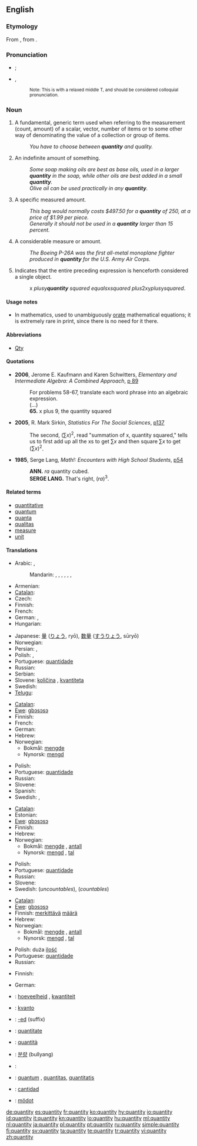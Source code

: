 ==English==
{{wikipedia}}

===Etymology===
From {{etyl|la|en}} {{term|quantitas||lang=la|quantity}}, from {{term|quantum||lang=la|how much}}.

===Pronunciation===
* {{a|Canada}} {{IPA|/ˈkʍɑndədi/|/ˈkʍɑnɾəɾi/}}; {{SAMPA|/"kWAnd@di/|/"kWAn4@4i/}}
*: {{Audio|en-ca-quantity.ogg|Audio (CA)}}
* {{a|UK}} {{IPA|/ˈkwɒn.tɪ.ti/}}, {{SAMPA|/kwQn.tI.ti/}}
*: {{audio|en-us-quantity2.ogg|Audio (US)}}
*: {{audio|en-us-quantity.ogg|Audio (US)}} <small>Note: This is with a relaxed middle T, and should be considered colloquial pronunciation.</small>

{{rfp|US IPA and SAMPA needed, standard as well as colloquial (to match Audio) please}}
{{rfap|UK audio needed|UK}}

===Noun===
{{en-noun|quantities}}

# A fundamental, generic term used when referring to the measurement (count, amount) of a scalar, vector, number of items or to some other way of denominating the value of a collection or group of items.
#: ''You have to choose between '''quantity''' and quality.''
# An indefinite amount of something.
#: ''Some soap making oils are best as base oils, used in a larger '''quantity''' in the soap, while other oils are best added in a small '''quantity'''.''
#: ''Olive oil can be used practically in any '''quantity'''.''
# A specific measured amount.
#: ''This bag would normally costs $497.50 for a '''quantity''' of 250, at a price of $1.99 per piece.''
#: ''Generally it should not be used in a '''quantity''' larger than 15 percent. ''
# A considerable measure or amount.
#: ''The Boeing P-26A was the first all-metal monoplane fighter produced in '''quantity''' for the U.S. Army Air Corps.''
# {{mathematics}} Indicates that the entire preceding expression is henceforth considered a single object.
#: x ''plus ''y'' '''quantity''' squared equals ''x'' squared plus ''2xy'' plus ''y'' squared''.

====Usage notes====
* In mathematics, used to unambiguously [[orate]] mathematical equations; it is extremely rare in print, since there is no need for it there.

====Abbreviations====
* [[Qty]]

====Quotations====
* '''2006''', Jerome E. Kaufmann and Karen Schwitters, ''Elementary and Intermediate Algebra: A Combined Approach'', [http://books.google.com/books?vid=ISBN0534490247&id=7RKsTaF92MgC&pg=PA89&lpg=PA89&dq=%22quantity+squared%22&sig=X7wk68CoTM4uHM4AIhpLKSYByRI#PPA90,M1 p 89]
*: For problems 58-67, translate each word phrase into an algebraic expression.
*: (...)
*: '''65.''' x plus 9, the quantity squared
* '''2005''', R. Mark Sirkin, ''Statistics For The Social Sciences'', [http://books.google.com/books?vid=ISBN141290546X&id=67vpZ5VOj14C&pg=PA137&lpg=PA137&dq=%22quantity+squared%22&sig=PRz6Zbd10l0FeIbF9Zqw5LL8gYU#PPA137,M1 p137]
*: The second, <math>(\sum x)^2</math>, read "summation of x, quantity squared," tells us to first add up all the xs to get <math>\sum x</math> and then square <math>\sum x</math> to get <math>(\sum x)^2</math>.
* '''1985''', Serge Lang, ''Math!: Encounters with High School Students'', [http://books.google.com/books?vid=ISBN0387961291&id=guSHaf5TJ70C&pg=PA54&lpg=PA54&ots=Oew4sy2FUZ&dq=%22quantity+cubed%22&sig=4ivw5_O0TYgnLs37-9-DKJTch0o p54]
*: '''ANN.''' <math>ra</math> quantity cubed.
*: '''SERGE LANG.''' That's right, <math>(ra)^3</math>.

====Related terms====
* [[quantitative]]
* [[quantum]]
* [[quanta]]
* [[qualitas]]
* [[measure]]
* [[unit]]

====Translations====
{{trans-top|fundamental, generic term used when referring to the measurement}}
* Arabic: {{t|ar|كمية|f|tr=kammiyya}},  {{t|ar|مقدار|m|tr=miqdaar}}
*: Mandarin: {{t|cmn|數量|sc=Hani}},  {{t|cmn|数量|tr=shùliàng|sc=Hani}},  {{t-|cmn|量|tr=liàng|sc=Hani}},  {{t-|cmn|數字|sc=Hani}},  {{t-|cmn|数字|tr=shùzì|sc=Hani}},  {{t|cmn|數目|sc=Hani}},  {{t|cmn|数目|tr=shùmù|sc=Hani}}
* Armenian: {{t-|hy|քանակ|tr=k’anak}}
* [[Catalan]]: {{t-|ca|quantitat|f}}
* Czech: {{t+|cs|množství|n}}
* Finnish: {{t+|fi|määrä}}
* French: {{t+|fr|quantité|f}}
* German: {{t+|de|Quantität|f}},  {{t+|de|Menge|f}}
* Hungarian: {{t+|hu|mennyiség}}
{{trans-mid}}
* Japanese: [[量]] ([[りょう]], ryō), [[数量]] ([[すうりょう]], sūryō)
* Norwegian: {{t+|no|kvantitet|m}}
* Persian: {{t|fa|کمیت|xs=Persian}},  {{t|fa|مقدار|xs=Persian}}
* Polish: {{t+|pl|ilość}}, {{t+|pl|wielkość}}
* Portuguese: [[quantidade]] {{f}}
* Russian: {{t+|ru|количество|n|tr=kolíčestvo}}
* Serbian: {{t-|sr|količina|f}}
* Slovene: [[količina]] {{f}}, [[kvantiteta]] {{f}}
* Swedish: {{t|sv|kvantitet|c}}
* [[Telugu]]: {{t|te|పరిమాణం|tr=parimaanam}}
{{trans-bottom}}

{{trans-top|indefinite amount of something}}
* [[Catalan]]: {{t-|ca|quantitat|f}}
* [[Ewe]]: [[gbɔsɔsɔ]]
* Finnish: {{t+|fi|määrä}}
* French: {{t+|fr|quantité|f}}
* German: {{t+|de|Quantität|f}}
* Hebrew: {{he-translation|כמות|kamut}}
* Norwegian:
** Bokmål: [[mengde]] {{m}}
** Nynorsk: [[mengd]] {{f}}
{{trans-mid}}
* Polish: {{t+|pl|ilość}}
* Portuguese: [[quantidade]] {{f}}
* Russian: {{t+|ru|количество|n|tr=kolíčestvo}}
* Slovene: {{t+|sl|količina|f}}
* Spanish: {{t+|es|cantidad|f}}
* Swedish: {{t|sv|kvantitet|c}}, {{t+|sv|mängd|c}}
{{trans-bottom}}

{{trans-top|specific measured amount}}
* [[Catalan]]: {{t-|ca|quantitat|f}}
* Estonian: {{t+|et|hulk}}
* [[Ewe]]: [[gbɔsɔsɔ]]
* Finnish: {{t+|fi|määrä}}
* Hebrew: {{he-translation|כמות|kamut}}
* Norwegian:
** Bokmål: [[mengde]] {{m}}, [[antall]] {{n}}
** Nynorsk: [[mengd]] {{f}}, [[tal]] {{n}}
{{trans-mid}}
* Polish: {{t+|pl|ilość}}
* Portuguese: [[quantidade]] {{f}}
* Russian: {{t+|ru|количество|n|tr=kolíčestvo}}
* Slovene: {{t+|sl|količina|f}}
* Swedish: {{t+|sv|mängd|c}} (''uncountables''), {{t+|sv|antal|n}} (''countables'')
{{trans-bottom}}

{{trans-top|considerable measure or amount}}
* [[Catalan]]: {{t-|ca|quantitat|f}}
* [[Ewe]]: [[gbɔsɔsɔ]]
* Finnish: [[merkittävä]] [[määrä]]
* Hebrew: {{he-translation|כמות|kamut}}
* Norwegian:
** Bokmål: [[mengde]] {{m}}, [[antall]] {{n}}
** Nynorsk: [[mengd]] {{f}}, [[tal]] {{n}}
{{trans-mid}}
* Polish: duża [[ilość]]
* Portuguese: [[quantidade]] {{f}}
* Russian: {{t+|ru|количество|n|tr=kolíčestvo}}
{{trans-bottom}}

{{trans-top|word used to indicate that preceding expression is a single object}}
* Finnish: {{t-|fi|sulku|alt=suluissa}}
{{trans-mid}}
* German: {{t|de|in Klammern}}
{{trans-bottom}}

{{checktrans-top}}
* {{ttbc|Dutch}}: [[hoeveelheid]] {{f}}, [[kwantiteit]] {{f}}
* {{ttbc|Esperanto}}: [[kvanto]]
* {{ttbc|Ido}}: [[-ed]] (suffix)
* {{ttbc|Interlingua}}: [[quantitate]]
* {{ttbc|Italian}}: [[quantità]] {{f}}
{{checktrans-mid}}
* {{ttbc|Korean}}: [[분량]] (bullyang)
* {{ttbc|Kurdish}}: {{ku-Arab|[[چهندی]]}}
* {{ttbc|Latin}}: [[quantum]] {{n}}, [[quantitas]], [[quantitatis]] {{f}}
* {{ttbc|Spanish}}: [[cantidad]] {{f}}
* {{ttbc|Volapük}}: [[mödot]]
{{checktrans-bottom}}

[[de:quantity]]
[[es:quantity]]
[[fr:quantity]]
[[ko:quantity]]
[[hy:quantity]]
[[io:quantity]]
[[id:quantity]]
[[it:quantity]]
[[kn:quantity]]
[[lo:quantity]]
[[hu:quantity]]
[[ml:quantity]]
[[nl:quantity]]
[[ja:quantity]]
[[pl:quantity]]
[[pt:quantity]]
[[ru:quantity]]
[[simple:quantity]]
[[fi:quantity]]
[[sv:quantity]]
[[ta:quantity]]
[[te:quantity]]
[[tr:quantity]]
[[vi:quantity]]
[[zh:quantity]]